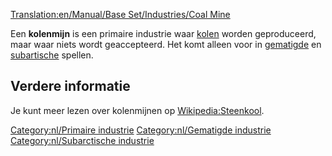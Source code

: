 [[Translation:en/Manual/Base Set/Industries/Coal Mine]]

{{nl/Industrieën|image=en/Coalmine.png
|name=Kolenmijn
|climates=[[nl/Manual/Klimaat#Gematigd|Gematigd]], [[nl/Manual/Klimaat#Subarctisch|Subarctisch]].
|accepts=Niets
|produces=[[nl/Manual/Base Set/Cargos/Kolen|Kolen]]
}}

Een '''kolenmijn''' is een primaire industrie waar [[nl/Manual/Base Set/Cargos/Kolen|kolen]] worden geproduceerd, maar waar niets wordt geaccepteerd. Het komt alleen voor in [[nl/Manual/Klimaat|gematigde]] en [[nl/Manual/Klimaat|subartische]] spellen.

== Verdere informatie ==
Je kunt meer lezen over kolenmijnen op [http://nl.wikipedia.org/wiki/Steenkool Wikipedia:Steenkool].


{{nl/Navbox Industrieën}}
[[Category:nl/Primaire industrie]]
[[Category:nl/Gematigde industrie]]
[[Category:nl/Subarctische industrie]]